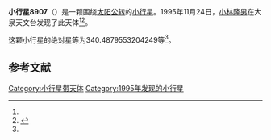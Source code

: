 {{Infobox planet
| bgcolour = #FFFFC0
| name = 8907 Takaji
| symbol = 
| image = 
| caption = 
| discovery = yes
| discovery_ref = 
| discoverer = [[小林隆男|小林隆男]]
| discovery_site = [[大泉天文台|大泉天文台]] 
| discovered = 1995年11月24日
| designations = yes
| mp_name = 
| named_after = 
| alt_names = 1995 WM5/ 1992 GT5 / 1994 RC29
| mp_category = [[主带小行星|主带小行星]]
| orbit_ref = <ref name="a">[http://ssd.jpl.nasa.gov/sbdb.cgi?sstr=8907 8907 Takaji] {{Wayback|url=http://ssd.jpl.nasa.gov/sbdb.cgi?sstr=8907 |date=20140902133503 }}，小行星數據庫瀏覽器（JPL Small-Body Database Browser）－[[美国国家航空航天局|美国国家航空航天局]]喷气推进实验室</ref>
| epoch = 2456400.5 (2013年4月18日更新)
| aphelion = {{convert|3.282443170995022|AU|km|3|abbr=on|lk=out}}
| perihelion = {{convert|2.748485380408749|AU|km|3|abbr=on}}
| semimajor = {{convert|3.015464275701886|AU|km|3|abbr=on}}
| eccentricity = 0.08853658
| period = 1912.624473 [[日|日]]<br />5.24[[儒略年|儒略年]]
| avg_speed = 
| inclination = 1.359687698238595
| asc_node = 340.6145304742496
| mean_anomaly = 
| arg_peri = 340.4879553204249
| satellites = 
| physical_characteristics = yes
| dimensions = 
| mass = 
| density = 
| surface_grav = 
| escape_velocity = 
| sidereal_day = 
| axial_tilt = 
| pole_ecliptic_lat = 
| pole_ecliptic_lon = 
| albedo = 
| temperatures= 
| temp_name1 = 
| mean_temp_1 = 
| max_temp_1 = 
| temp_name2 = 
| max_temp_2 = 
| spectral_type = 
| abs_magnitude = 340.4879553204249
}}

'''小行星8907'''（{{lang-en|8907 Takaji}}）是一颗围绕[[太阳|太阳]][[公转|公转]]的[[小行星|小行星]]。1995年11月24日，[[小林隆男|小林隆男]]在大泉天文台发现了此天体<ref name="a" /><ref>{{cite news|title=小行星列表|url=http://cfa-www.harvard.edu/iau/lists/NumberedMPs.txt|accessdate=2013-07-08|newspaper=哈佛大学|archive-date=2008-05-17|archive-url=https://web.archive.org/web/20080517010638/http://cfa-www.harvard.edu/iau/lists/NumberedMPs.txt|dead-url=no}}</ref>。

这颗小行星的[[绝对星等|绝对星等]]为340.4879553204249等<ref name="a" />。

==参考文献==
{{reflist}}
{{Minor Planet Number|[[小行星8906|小行星8906]]|[[小行星8908|小行星8908]]}}

{{小天体}}

[[Category:小行星带天体|Category:小行星带天体]]
[[Category:1995年发现的小行星|Category:1995年发现的小行星]]

{{asteroid-stub}}